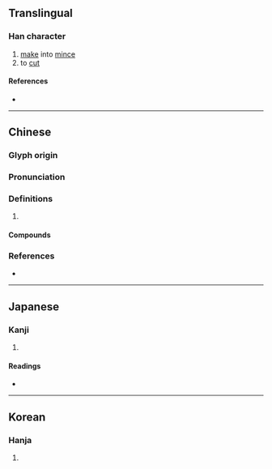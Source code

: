 {{character info}}
==Translingual==

===Han character===
{{Han char|rn=18|rad=刀|as=17|sn=19|four=22200|canj=NILN|ids=⿰毚刂}}

# [[make]] into [[mince]]
# to [[cut]]

====References====
* {{Han ref|kx=0145.380|dkj=02273|dj=0327.190|hdz=10362.180|uh=5296|ud=21142|bh=F1ED|bd=61933}}

----

==Chinese==
{{zh-forms}}

===Glyph origin===
{{Han etym}}

===Pronunciation===
{{zh-pron
|m=chán
|c=caam4,caam5
|oc=y
|cat=
}}

===Definitions===
{{zh-hanzi}}

# {{rfdef|zh}}

====Compounds====
{{zh-der|劖言訕語}}

===References===
* {{R:twedu|B00248}}

----

==Japanese==

===Kanji===
{{ja-kanji|grade=|rs=刀17}}

# {{rfdef|ja|sort=刀17}}

====Readings====
* {{ja-readings|on=[[さん]] (san), [[ざん]] (zan)|kun=[[たつ]] (tatsu), [[けずる]] (kezuru)}}

----

==Korean==

===Hanja===
{{ko-hanja|hangeul=참|rv=cham|mr=ch'am}}

# {{rfdef|ko|sort=刀17}}